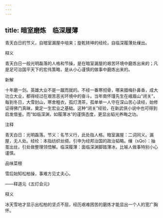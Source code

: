 ```yaml
---
---
---
```

title: 暗室磨炼　临深履薄
---



青天白日的节义，自暗室漏屋中培来；旋乾转坤的经纶，自临深履薄处缫出。

释义

青天白日一般光明磊落的人格和节操，是在暗室漏屋的艰苦环境中磨炼出来的；凡是足可治国平天下的宏伟策略，是从小心谨慎的做事中磨炼出来的。

新解

十年磨一剑。英雄大业不是一蹴而就的。不经一番寒彻骨，哪来腊梅扑鼻香，成大功立大业，都得经过在艰苦恶劣环境中的奋斗。当年南怀瑾先生在峨眉山“闭关”，每到冬日，大雪封山，寒舍粗衣，孤灯清茶，孤单单一人守在深山苦心读经，始修证得佛门真昧，奠定一生宏业之基础。这种“闭关”经验，在新武侠小说中也可得到启发借鉴。而“如临深渊，如履薄冰”的谨慎态度，更显出韬光养晦之功。

注释

青天白日：光明磊落。节义：名节义行，此处指人格。暗室漏屋：二词同义。漏屋，无人处。经纶：本指纺织丝绸，引申为经邦治国的政治韬略。缫（sQo）：抽茧出丝，引处做整理领悟解。临深履薄：面临深渊脚踏薄冰，比喻人做事特别小心谨慎。

品味菜根

雪后始知松柏操，事难方见丈夫心。

——释道元《五灯会元》

释义

冰天雪地才显示出松柏的坚贞不屈，经历艰难困苦的磨炼才能显出一个人的宽广胸怀。